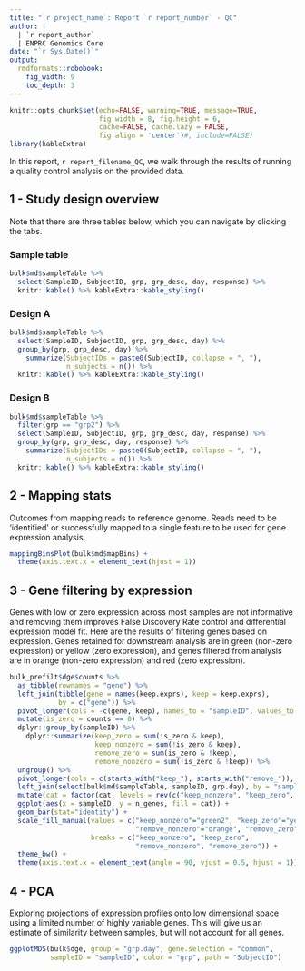 ```yaml
---
title: "`r project_name`: Report `r report_number` - QC"
author: |
  | `r report_author`
  | ENPRC Genomics Core
date: "`r Sys.Date()`"
output: 
  rmdformats::robobook:
    fig_width: 9
    toc_depth: 3
---
```


```r
knitr::opts_chunk$set(echo=FALSE, warning=TRUE, message=TRUE,
                      fig.width = 8, fig.height = 6,
                      cache=FALSE, cache.lazy = FALSE,
                      fig.align = 'center')#, include=FALSE)
library(kableExtra)
```

```{=html}
<style type="text/css">
.book .book-body .page-inner {
  max-width: 1600px;
  margin-left: auto;
  margin-right: auto;
}
details > summary {
  display: list-item;
}
</style>
```

In this report, ``r report_filename_QC``, we walk through the results of running a quality control analysis on the provided data.

## 1 - Study design overview {.tabset}

<!-- Here's a template for presenting two different alternative designs requested by the client. In many cases, only one is necessary, so just delete Design B. -->

Note that there are three tables below, which you can navigate by clicking the tabs.

### Sample table

```r
bulk$md$sampleTable %>%
  select(SampleID, SubjectID, grp, grp_desc, day, response) %>%
  knitr::kable() %>% kableExtra::kable_styling()
```

### Design A

```r
bulk$md$sampleTable %>%
  select(SampleID, SubjectID, grp, grp_desc, day) %>%
  group_by(grp, grp_desc, day) %>%
    summarize(SubjectIDs = paste0(SubjectID, collapse = ", "),
              n_subjects = n()) %>%
  knitr::kable() %>% kableExtra::kable_styling()
```

### Design B

```r
bulk$md$sampleTable %>%
  filter(grp == "grp2") %>%
  select(SampleID, SubjectID, grp, grp_desc, day, response) %>%
  group_by(grp, grp_desc, day, response) %>%
    summarize(SubjectIDs = paste0(SubjectID, collapse = ", "),
              n_subjects = n()) %>%
  knitr::kable() %>% kableExtra::kable_styling()
```


## 2 - Mapping stats

Outcomes from mapping reads to reference genome. Reads need to be 'identified' or successfully mapped to a single feature to be used for gene expression analysis.

```r
mappingBinsPlot(bulk$md$mapBins) +
  theme(axis.text.x = element_text(hjust = 1))
```

## 3 - Gene filtering by expression

Genes with low or zero expression across most samples are not informative and removing them improves False Discovery Rate control and differential expression model fit. Here are the results of filtering genes based on expression. Genes retained for downstream analysis are in green (non-zero expression) or yellow (zero expression), and genes filtered from analysis are in orange (non-zero expression) and red (zero expression). 

```r
bulk_prefilt$dge$counts %>%
  as_tibble(rownames = "gene") %>%
  left_join(tibble(gene = names(keep.exprs), keep = keep.exprs), 
            by = c("gene")) %>%
  pivot_longer(cols = -c(gene, keep), names_to = "sampleID", values_to = "counts") %>%
  mutate(is_zero = counts == 0) %>%
  dplyr::group_by(sampleID) %>%
    dplyr::summarize(keep_zero = sum(is_zero & keep),
                     keep_nonzero = sum(!is_zero & keep),
                     remove_zero = sum(is_zero & !keep),
                     remove_nonzero = sum(!is_zero & !keep)) %>%
  ungroup() %>%
  pivot_longer(cols = c(starts_with("keep_"), starts_with("remove_")), names_to = "cat", values_to = "n_genes") %>%
  left_join(select(bulk$md$sampleTable, sampleID, grp.day), by = "sampleID") %>%
  mutate(cat = factor(cat, levels = rev(c("keep_nonzero", "keep_zero", "remove_nonzero", "remove_zero")))) %>%
  ggplot(aes(x = sampleID, y = n_genes, fill = cat)) +
  geom_bar(stat="identity") +
  scale_fill_manual(values = c("keep_nonzero"="green2", "keep_zero"="yellow2",
                               "remove_nonzero"="orange", "remove_zero"="red"),
                    breaks = c("keep_nonzero", "keep_zero",
                               "remove_nonzero", "remove_zero")) +
  theme_bw() +
  theme(axis.text.x = element_text(angle = 90, vjust = 0.5, hjust = 1))
```


<!-- ## Relative log expression (RLE) normalization -->
<!-- [TDB] -->


## 4 - PCA

Exploring projections of expression profiles onto low dimensional space using a limited number of highly variable genes. This will give us an estimate of similarity between samples, but will not account for all genes.

```r
ggplotMDS(bulk$dge, group = "grp.day", gene.selection = "common",
          sampleID = "sampleID", color = "grp", path = "SubjectID")
```
